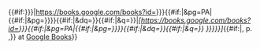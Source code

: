 {{#if:{{{plainurl|{{{plain-url|}}}}}}|https://books.google.com/books?id={{trim|{{{1|{{{id}}}}}}}}{{#if:{{{page|}}}|&pg=PA{{{page|}}}|{{#if:{{{pg|}}}|&pg={{{pg}}}}}}}{{#if:{{{text|}}}|&dq={{urlencode:"{{{text|}}}"}}}}{{#if:{{{keywords|}}}|&q={{urlencode:{{{keywords}}}}}}}|''[https://books.google.com/books?id={{trim|{{{1|{{{id}}}}}}}}{{#if:{{{page|}}}|&pg=PA{{{page|}}}|{{#if:{{{pg|}}}|&pg={{{pg}}}}}}}{{#if:{{{text|}}}|&dq={{urlencode:"{{{text|}}}"}}}}{{#if:{{{keywords|}}}|&q={{urlencode:{{{keywords}}}}}}} {{{2|{{{title|{{PAGENAME}}}}}}}}]''{{#if:{{{page|}}}|, p. {{{page}}},}} at [[Google Books]]}}<noinclude>{{Documentation}}</noinclude>